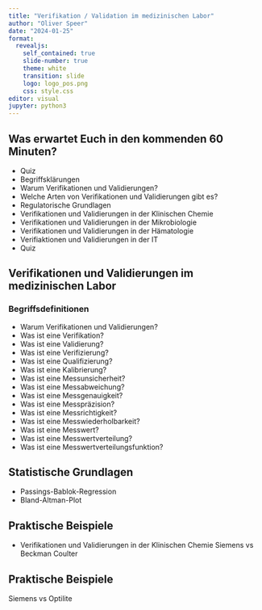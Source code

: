 ```yaml
---
title: "Verifikation / Validation im medizinischen Labor"
author: "Oliver Speer"
date: "2024-01-25"
format: 
  revealjs:
    self_contained: true
    slide-number: true
    theme: white
    transition: slide
    logo: logo_pos.png
    css: style.css
editor: visual
jupyter: python3
---
```



## Was erwartet Euch in den kommenden 60 Minuten?

- Quiz
- Begriffsklärungen
- Warum Verifikationen und Validierungen?
- Welche Arten von Verifikationen und Validierungen gibt es?
- Regulatorische Grundlagen
- Verifikationen und Validierungen in der Klinischen Chemie
- Verifikationen und Validierungen in der Mikrobiologie
- Verifikationen und Validierungen in der Hämatologie
- Verifiaktionen und Validierungen in der IT
- Quiz

## Verifikationen und Validierungen im medizinischen Labor
### Begriffsdefinitionen

- Warum Verifikationen und Validierungen?
- Was ist eine Verifikation?
- Was ist eine Validierung?
- Was ist eine Verifizierung?
- Was ist eine Qualifizierung?
- Was ist eine Kalibrierung?
- Was ist eine Messunsicherheit?
- Was ist eine Messabweichung?
- Was ist eine Messgenauigkeit?
- Was ist eine Messpräzision?
- Was ist eine Messrichtigkeit?
- Was ist eine Messwiederholbarkeit?
- Was ist eine Messwert?
- Was ist eine Messwertverteilung?
- Was ist eine Messwertverteilungsfunktion?

##  Statistische Grundlagen

- Passings-Bablok-Regression
- Bland-Altman-Plot


## Praktische Beispiele

- Verifikationen und Validierungen in der Klinischen Chemie
  Siemens vs Beckman Coulter
  
## Praktische Beispiele
  
   Siemens vs Optilite
   

